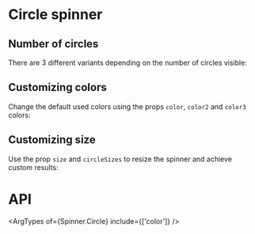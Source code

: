 


<Meta of={SpinerCircleMeta} />

# Circle spinner

<Canvas of={SpinerCircleMeta.Playground} />

<Controls />

## Number of circles

There are 3 different variants depending on the number of circles visible:

<Canvas>
	<Story of={SpinerCircleMeta.OneCircle} />
	<Story of={SpinerCircleMeta.TwoCircles} />
	<Story of={SpinerCircleMeta.ThreeCircles} />
</Canvas>

## Customizing colors

Change the default used colors using the props `color`, `color2` and `color3` colors:

<Canvas>
	<Story of={SpinerCircleMeta.OneCircleCustomColors} />
	<Story of={SpinerCircleMeta.TwoCirclesCustomColors} />
	<Story of={SpinerCircleMeta.ThreeCirclesCustomColors} />
</Canvas>

## Customizing size

Use the prop `size` and `circleSizes` to resize the spinner and achieve custom results:

<Canvas>
	<Story of={SpinerCircleMeta.OneSmall} />
	<Story of={SpinerCircleMeta.TwoSmall} />
	<Story of={SpinerCircleMeta.ThreeSmall} />
</Canvas>

<Canvas>
	<Story of={SpinerCircleMeta.OneBig} />
	<Story of={SpinerCircleMeta.TwoBig} />
	<Story of={SpinerCircleMeta.ThreeBig} />
</Canvas>

# API

<ArgTypes of={Spinner.Circle} include={['color']} />

